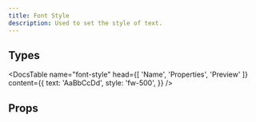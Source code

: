 ```yaml
---
title: Font Style
description: Used to set the style of text.
---
```


## Types

<DocsTable
  name="font-style"
  head={[
    'Name',
    'Properties',
    'Preview'
  ]}
  content={{
    text: 'AaBbCcDd',
    style: 'fw-500',
  }}
/>


## Props

<DocsTable 
  type="props"
  name="font-style"
/>


